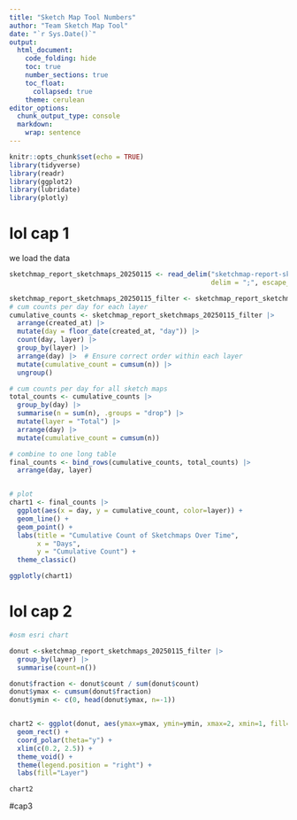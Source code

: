 ```yaml
---
title: "Sketch Map Tool Numbers"
author: "Team Sketch Map Tool"
date: "`r Sys.Date()`"
output: 
  html_document:
    code_folding: hide
    toc: true
    number_sections: true
    toc_float:
      collapsed: true
    theme: cerulean
editor_options: 
  chunk_output_type: console
  markdown: 
    wrap: sentence
---
```


```r
knitr::opts_chunk$set(echo = TRUE)
library(tidyverse)
library(readr)
library(ggplot2)
library(lubridate)
library(plotly)


```

# lol cap 1

we load the data

```r
sketchmap_report_sketchmaps_20250115 <- read_delim("sketchmap-report-sketchmaps_20250115.csv",
                                                   delim = ";", escape_double = FALSE, trim_ws = TRUE)

sketchmap_report_sketchmaps_20250115_filter <- sketchmap_report_sketchmaps_20250115 |> filter(created_at > '2024-12-05' |> as.Date())
# cum counts per day for each layer
cumulative_counts <- sketchmap_report_sketchmaps_20250115_filter |>
  arrange(created_at) |>
  mutate(day = floor_date(created_at, "day")) |>
  count(day, layer) |>
  group_by(layer) |>
  arrange(day) |>  # Ensure correct order within each layer
  mutate(cumulative_count = cumsum(n)) |>
  ungroup()

# cum counts per day for all sketch maps
total_counts <- cumulative_counts |>
  group_by(day) |>
  summarise(n = sum(n), .groups = "drop") |>
  mutate(layer = "Total") |>
  arrange(day) |>
  mutate(cumulative_count = cumsum(n))

# combine to one long table
final_counts <- bind_rows(cumulative_counts, total_counts) |>
  arrange(day, layer)


# plot
chart1 <- final_counts |>
  ggplot(aes(x = day, y = cumulative_count, color=layer)) +
  geom_line() +
  geom_point() +
  labs(title = "Cumulative Count of Sketchmaps Over Time",
       x = "Days",
       y = "Cumulative Count") +
  theme_classic()

ggplotly(chart1)
```



# lol cap 2

```r
#osm esri chart

donut <-sketchmap_report_sketchmaps_20250115_filter |> 
  group_by(layer) |> 
  summarise(count=n())

donut$fraction <- donut$count / sum(donut$count)
donut$ymax <- cumsum(donut$fraction)
donut$ymin <- c(0, head(donut$ymax, n=-1))


chart2 <- ggplot(donut, aes(ymax=ymax, ymin=ymin, xmax=2, xmin=1, fill=layer)) +
  geom_rect() +
  coord_polar(theta="y") +
  xlim(c(0.2, 2.5)) + 
  theme_void() +  
  theme(legend.position = "right") +
  labs(fill="Layer")

chart2

```


#cap3
